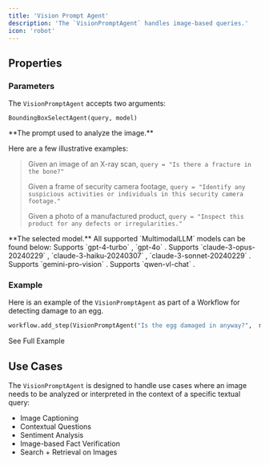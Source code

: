 ```yaml
---
title: 'Vision Prompt Agent'
description: 'The `VisionPromptAgent` handles image-based queries.'
icon: 'robot'
---
```


## Properties
### Parameters

The `VisionPromptAgent` accepts two arguments: 

```
BoundingBoxSelectAgent(query, model)
```

<ResponseField name="query" type="string" required>
**The prompt used to analyze the image.**

Here are a few illustrative examples: 
>
>Given an image of an X-ray scan, `query = "Is there a fracture in the bone?"`
>
>Given a frame of security camera footage, `query = "Identify any suspicious activities or individuals in this security camera footage."`
>
>Given a photo of a manufactured product, `query = "Inspect this product for any defects or irregularities."`

</ResponseField>

<ResponseField name="model" type="MultimodalLLM" required>
  **The selected model.** All supported `MultimodalLLM` models can be found below: 
  <Expandable title="Supported MultimodalLLMs">
    <ResponseField name="GPT4Vision" type="MultimodalLLM (Default)">
      Supports `gpt-4-turbo` , `gpt-4o` .
    </ResponseField>
    <ResponseField name="Claude" type="MultimodalLLM">
      Supports `claude-3-opus-20240229` , `claude-3-haiku-20240307` , `claude-3-sonnet-20240229` .
    </ResponseField>
    <ResponseField name="Gemini" type="MultimodalLLM">
      Supports `gemini-pro-vision` .
    </ResponseField>
    <ResponseField name="QwenVL" type="MultimodalLLM">
      Supports `qwen-vl-chat` .
    </ResponseField>

  </Expandable>
</ResponseField>

### Example
Here is an example of the `VisionPromptAgent` as part of a Workflow for detecting damage to an egg.

```python example.py
workflow.add_step(VisionPromptAgent("Is the egg damaged in anyway?",  model=GPT4Vision()))
```

<CardGroup cols={2}>
  <Card
    title="Egg Carton Example"
    icon="circle-info"
    href="https://overeasy.sh/docs/examples/egg-carton-example"
  >
    See Full Example
  </Card>
</CardGroup>

## Use Cases
The `VisionPromptAgent` is designed to handle use cases where an image needs to be analyzed or interpreted in the context of a specific textual query:

- Image Captioning
- Contextual Questions
- Sentiment Analysis
- Image-based Fact Verification
- Search + Retrieval on Images